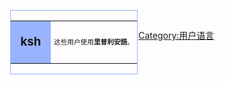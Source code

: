 {{Babels|ksh|nativename=Ripoarisch|zhname=里普利安語}}

<p> </p>
<div style="float:left;border:solid #99B3FF 1px;margin:1px">
{| cellspacing="0" style="width:238px;background:#E0E8FF"
| style="width:45px;height:45px;background:#99B3FF;text-align:center;font-size:14pt" | '''ksh'''
| style="font-size:8pt;padding:4pt;line-height:1.25em" | 这些用户使用'''里普利安語'''。
|}</div>
<br clear="all" />

{{CategoryTOC}}
{{Commonscat|User ksh}}

[[Category:用户语言|Category:用户语言]]